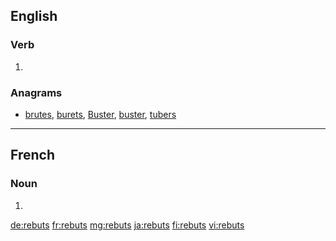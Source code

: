 ==English==

===Verb===
{{head|en}}

# {{en-third-person singular of|rebut}}

===Anagrams===
* [[brutes#English|brutes]], [[burets#English|burets]], [[Buster#English|Buster]], [[buster#English|buster]], [[tubers#English|tubers]]

----

==French==

===Noun===
{{head|fr|plural|g=?}}

# {{plural of|rebut|lang=fr}}

[[de:rebuts]]
[[fr:rebuts]]
[[mg:rebuts]]
[[ja:rebuts]]
[[fi:rebuts]]
[[vi:rebuts]]